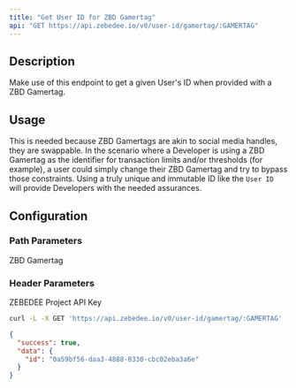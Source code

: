 ```yaml
---
title: "Get User ID for ZBD Gamertag"
api: "GET https://api.zebedee.io/v0/user-id/gamertag/:GAMERTAG"
---
```


## Description

Make use of this endpoint to get a given User's ID when provided with a ZBD Gamertag.

## Usage

This is needed because ZBD Gamertags are akin to social media handles, they are swappable. In the scenario where a Developer is using a ZBD Gamertag as the identifier for transaction limits and/or thresholds (for example), a user could simply change their ZBD Gamertag and try to bypass those constraints. Using a truly unique and immutable ID like the `User ID` will provide Developers with the needed assurances.

## Configuration

### Path Parameters

<ParamField required path="GAMERTAG" type="string">
  ZBD Gamertag
</ParamField>

### Header Parameters

<ParamField required header="apikey" type="string">
  ZEBEDEE Project API Key
</ParamField>

<RequestExample>

```bash Request
curl -L -X GET 'https://api.zebedee.io/v0/user-id/gamertag/:GAMERTAG'
```

</RequestExample>

<ResponseExample>

```json Response
{
  "success": true,
  "data": {
    "id": "0a59bf56-daa3-4888-8330-cbc02eba3a6e"
  }
}
```

</ResponseExample>
